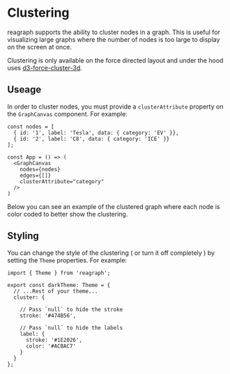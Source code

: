 
<Meta title="Docs/Advanced/Clustering" />

# Clustering
reagraph supports the ability to cluster nodes in a graph. This is useful for visualizing large graphs
where the number of nodes is too large to display on the screen at once.

Clustering is only available on the force directed layout and under the hood
uses [d3-force-cluster-3d](https://github.com/vasturiano/d3-force-cluster-3d).

## Useage
In order to cluster nodes, you must provide a `clusterAttribute` property on the `GraphCanvas` component. For example:

```tsx
const nodes = [
  { id: '1', label: 'Tesla', data: { category: 'EV' }},
  { id: '2', label: 'C8', data: { category: 'ICE' }}
];

const App = () => (
  <GraphCanvas
    nodes={nodes}
    edges={[]}
    clusterAttribute="category"
  />
)
```

Below you can see an example of the clustered graph where each node is color
coded to better show the clustering.

<div style={{ height: 400, width: '100%', position: 'relative', margin: '0 auto', background: 'white', borderRadius: 4, border: '1px solid rgba(0,0,0,.1)', boxShadow: 'rgb(0 0 0 / 10%) 0 1px 3px 0', overflow: 'hidden' }}>
  <Story id="demos-cluster--simple" />
</div>

## Styling
You can change the style of the clustering ( or turn it off completely ) by setting
the `Theme` properties. For example:

```tsx
import { Theme } from 'reagraph';

export const darkTheme: Theme = {
  // ...Rest of your theme...
  cluster: {

    // Pass `null` to hide the stroke
    stroke: '#474B56',

    // Pass `null` to hide the labels
    label: {
      stroke: '#1E2026',
      color: '#ACBAC7'
    }
  }
};
```
